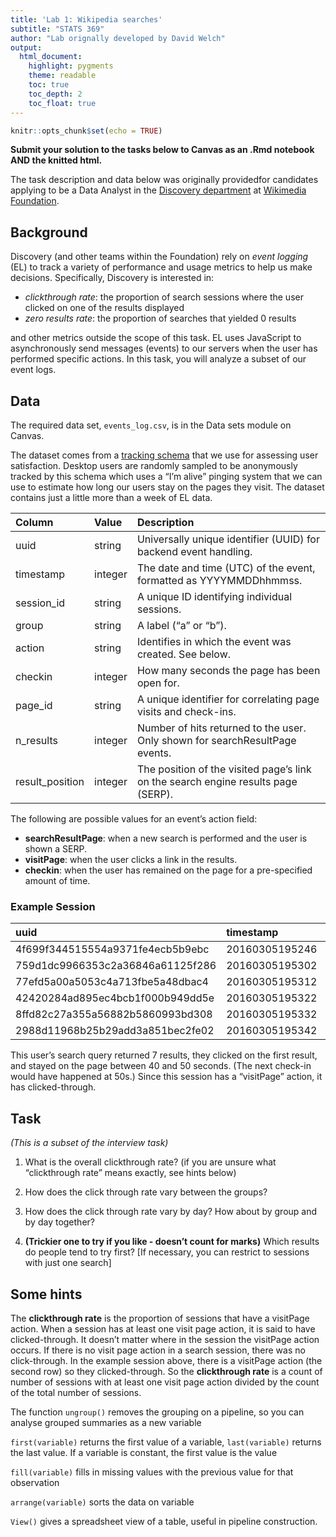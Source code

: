 ```yaml
---
title: 'Lab 1: Wikipedia searches'
subtitle: "STATS 369"
author: "Lab orignally developed by David Welch"
output:
  html_document:
    highlight: pygments
    theme: readable
    toc: true
    toc_depth: 2
    toc_float: true
---
```


```r
knitr::opts_chunk$set(echo = TRUE)
```

**Submit your solution to the tasks below to Canvas as an .Rmd notebook AND the knitted html. **


The task description and data below was originally providedfor candidates applying to be a Data Analyst in the [Discovery department](https://www.mediawiki.org/wiki/Wikimedia_Discovery) at [Wikimedia Foundation](https://wikimediafoundation.org/wiki/Home).

## Background

Discovery (and other teams within the Foundation) rely on *event logging* (EL) to track a variety of performance and usage metrics to help us make decisions. Specifically, Discovery is interested in:

- *clickthrough rate*: the proportion of search sessions where the user clicked on one of the results displayed
- *zero results rate*: the proportion of searches that yielded 0 results

and other metrics outside the scope of this task. EL uses JavaScript to asynchronously send messages (events) to our servers when the user has performed specific actions. In this task, you will analyze a subset of our event logs.


## Data

The required data set, `events_log.csv`, is in the Data sets module on Canvas.

The dataset comes from a [tracking schema](https://meta.wikimedia.org/wiki/Schema:TestSearchSatisfaction2) that we use for assessing user satisfaction. Desktop users are randomly sampled to be anonymously tracked by this schema which uses a "I'm alive" pinging system that we can use to estimate how long our users stay on the pages they visit. The dataset contains just a little more than a week of EL data.

| Column          | Value   | Description                                                                       |
|:----------------|:--------|:----------------------------------------------------------------------------------|
| uuid            | string  | Universally unique identifier (UUID) for backend event handling.                  |
| timestamp       | integer | The date and time (UTC) of the event, formatted as YYYYMMDDhhmmss.                |
| session_id      | string  | A unique ID identifying individual sessions.                                      |
| group           | string  | A label ("a" or "b").                                     |
| action          | string  | Identifies in which the event was created. See below.                             |
| checkin         | integer | How many seconds the page has been open for.                                      |
| page_id         | string  | A unique identifier for correlating page visits and check-ins.                    |
| n_results       | integer | Number of hits returned to the user. Only shown for searchResultPage events.      |
| result_position | integer | The position of the visited page's link on the search engine results page (SERP). |

The following are possible values for an event's action field:

- **searchResultPage**: when a new search is performed and the user is shown a SERP.
- **visitPage**: when the user clicks a link in the results.
- **checkin**: when the user has remained on the page for a pre-specified amount of time.

### Example Session

|uuid                             |      timestamp|session_id       |group |action           | checkin|page_id          | n_results| result_position|
|:--------------------------------|:--------------|:----------------|:-----|:----------------|-------:|:----------------|---------:|---------------:|
|4f699f344515554a9371fe4ecb5b9ebc | 20160305195246|001e61b5477f5efc |b     |searchResultPage |      NA|1b341d0ab80eb77e |         7|              NA|
|759d1dc9966353c2a36846a61125f286 | 20160305195302|001e61b5477f5efc |b     |visitPage        |      NA|5a6a1f75124cbf03 |        NA|               1|
|77efd5a00a5053c4a713fbe5a48dbac4 | 20160305195312|001e61b5477f5efc |b     |checkin          |      10|5a6a1f75124cbf03 |        NA|               1|
|42420284ad895ec4bcb1f000b949dd5e | 20160305195322|001e61b5477f5efc |b     |checkin          |      20|5a6a1f75124cbf03 |        NA|               1|
|8ffd82c27a355a56882b5860993bd308 | 20160305195332|001e61b5477f5efc |b     |checkin          |      30|5a6a1f75124cbf03 |        NA|               1|
|2988d11968b25b29add3a851bec2fe02 | 20160305195342|001e61b5477f5efc |b     |checkin          |      40|5a6a1f75124cbf03 |        NA|               1|

This user's search query returned 7 results, they clicked on the first result, and stayed on the page between 40 and 50 seconds. (The next check-in would have happened at 50s.) Since this session has a "visitPage" action, it has clicked-through.


## Task

*(This is a subset of the interview task)*


1. What is the overall clickthrough rate? (if you are unsure what "clickthrough rate" means exactly, see hints below)

2. How does the click through rate vary between the groups?

3. How does the click through rate vary by day? How about by group and by day together?

4. **(Trickier one to try if you like - doesn't count for marks)** Which results do people tend to try first? [If necessary, you can restrict to sessions with just one search]






## Some hints

The **clickthrough rate** is the proportion of sessions that have a visitPage action. When a session has at least one visit page action, it is said to have clicked-through. It doesn't matter where in the session the visitPage action occurs. If there is no visit page action in a search session, there was no click-through. In the example session above, there is a visitPage action (the second row) so they clicked-through. So the **clickthrough rate** is a count of number of sessions with at least one visit page action divided by the count of the total number of sessions.  

The function `ungroup()` removes the grouping on a pipeline, so you can analyse grouped summaries as a new variable

`first(variable)` returns the first value of a variable, `last(variable)` returns the last value.  If a variable is constant, the first value is the value

`fill(variable)` fills in missing values with the previous value for that observation

`arrange(variable)` sorts the data on variable

`View()` gives a spreadsheet view of a table, useful in pipeline construction.
